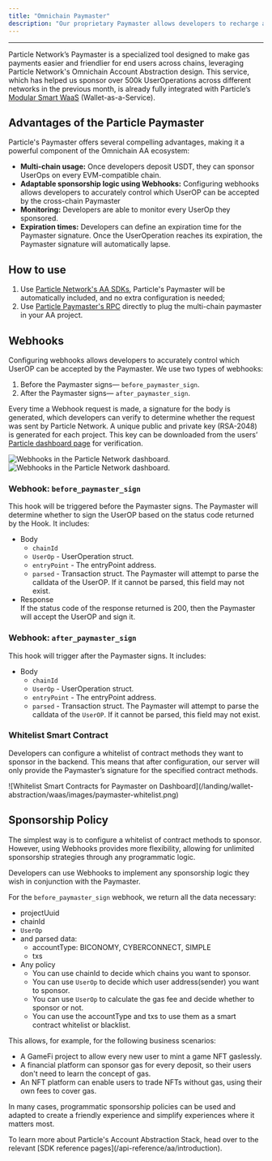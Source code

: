 ```yaml
---
title: "Omnichain Paymaster"
description: "Our proprietary Paymaster allows developers to recharge and spend across different chains."
---
```


***

Particle Network’s Paymaster is a specialized tool designed to make gas payments easier and friendlier for end users across chains, leveraging Particle Network's Omnichain Account Abstraction design. This service, which has helped us sponsor over 500k UserOperations across different networks in the previous month, is already fully integrated with Particle’s [Modular Smart WaaS](/landing/wallet-abstraction/waas/overview) (Wallet-as-a-Service).

## Advantages of the Particle Paymaster

Particle's Paymaster offers several compelling advantages, making it a powerful component of the Omnichain AA ecosystem:

- **Multi-chain usage:** Once developers deposit USDT, they can sponsor UserOps on every EVM-compatible chain.
- **Adaptable sponsorship logic using Webhooks:** Configuring webhooks allows developers to accurately control which UserOP can be accepted by the cross-chain Paymaster
- **Monitoring:** Developers are able to monitor every UserOp they sponsored.
- **Expiration times:** Developers can define an expiration time for the Paymaster signature. Once the UserOperation reaches its expiration, the Paymaster signature will automatically lapse.

## How to use

1. Use [Particle Network's AA SDKs](/api-reference/aa/sdks/desktop/web.mdx), Particle's Paymaster will be automatically included, and no extra configuration is needed;
2. Use [Particle Paymaster's RPC](/api-reference/aa/paymaster) directly to plug the multi-chain paymaster in your AA project.

## Webhooks

Configuring webhooks allows developers to accurately control which UserOP can be accepted by the Paymaster. We use two types of webhooks:

1. Before the Paymaster signs— `before_paymaster_sign`.
2. After the Paymaster signs— `after_paymaster_sign`.

Every time a Webhook request is made, a signature for the body is generated, which developers can verify to determine whether the request was sent by Particle Network. A unique public and private key (RSA-2048) is generated for each project. This key can be downloaded from the users’ [Particle dashboard page](https://dashboard.particle.network/#/login) for verification.

<Frame caption="Webhooks in the Particle Network dashboard.">
<div className="flex justify-center">
<img
  className="block h-64 dark:hidden"
  src="/landing/wallet-abstraction/waas/images/webhooks.png"
  alt="Webhooks in the Particle Network dashboard."
/>
<img
  className="hidden h-64 dark:block"
  src="/landing/wallet-abstraction/waas/images/webhooks.png"
  alt="Webhooks in the Particle Network dashboard."
/>
</div>
</Frame>

### Webhook: `before_paymaster_sign`

This hook will be triggered before the Paymaster signs. The Paymaster will determine whether to sign the UserOP based on the status code returned by the Hook. It includes:

- Body
  - `chainId`
  - `UserOp` - UserOperation struct.
  - `entryPoint` - The entryPoint address.
  - `parsed` - Transaction struct. The Paymaster will attempt to parse the calldata of the UserOP. If it cannot be parsed, this field may not exist.
- Response  
  If the status code of the response returned is 200, then the Paymaster will accept the UserOP and sign it.

### Webhook: `after_paymaster_sign`

This hook will trigger after the Paymaster signs. It includes:

- Body
  - `chainId`
  - `UserOp` - UserOperation struct.
  - `entryPoint` - The entryPoint address.
  - `parsed` - Transaction struct. The Paymaster will attempt to parse the calldata of the `UserOP`. If it cannot be parsed, this field may not exist.

### Whitelist Smart Contract

Developers can configure a whitelist of contract methods they want to sponsor in the backend. This means that after configuration, our server will only provide the Paymaster’s signature for the specified contract methods.

<Frame caption="Whitelist Smart Contracts for Paymaster on Dashboard">
![Whitelist Smart Contracts for Paymaster on Dashboard](/landing/wallet-abstraction/waas/images/paymaster-whitelist.png)
</Frame>

## Sponsorship Policy

The simplest way is to configure a whitelist of contract methods to sponsor. However, using Webhooks provides more flexibility, allowing for unlimited sponsorship strategies through any programmatic logic.

Developers can use Webhooks to implement any sponsorship logic they wish in conjunction with the Paymaster.

For the `before_paymaster_sign` webhook, we return all the data necessary:

- projectUuid
- chainId
- `UserOp`
- and parsed data:
  - accountType: BICONOMY, CYBERCONNECT, SIMPLE
  - txs
- Any policy
  - You can use chainId to decide which chains you want to sponsor.
  - You can use `UserOp` to decide which user address(sender) you want to sponsor.
  - You can use `UserOp` to calculate the gas fee and decide whether to sponsor or not.
  - You can use the accountType and txs to use them as a smart contract whitelist or blacklist.

This allows, for example, for the following business scenarios:

- A GameFi project to allow every new user to mint a game NFT gaslessly.
- A financial platform can sponsor gas for every deposit, so their users don't need to learn the concept of gas.
- An NFT platform can enable users to trade NFTs without gas, using their own fees to cover gas.

In many cases, programmatic sponsorship policies can be used and adapted to create a friendly experience and simplify experiences where it matters most.

<Tip> 
To learn more about Particle's Account Abstraction Stack, head over to the relevant [SDK reference pages](/api-reference/aa/introduction).
</Tip>
